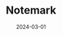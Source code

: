 ---
title: Notemark
description: a simple note-taking application powered by Next.js.
date: 2024-03-01
linktype: external
link: https://notemark.vercel.app/
---